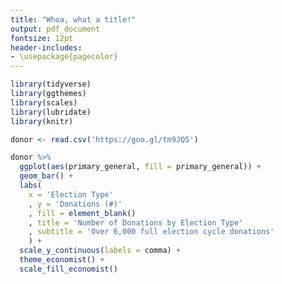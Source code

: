```yaml
---
title: "Whoa, what a title!"
output: pdf_document
fontsize: 12pt
header-includes:
- \usepackage{pagecolor}
---
```

\pagecolor{lightgray}

```r
library(tidyverse)
library(ggthemes)
library(scales)
library(lubridate)
library(knitr)

donor <- read.csv('https://goo.gl/tm9JQ5')
```

```r
donor %>% 
  ggplot(aes(primary_general, fill = primary_general)) + 
  geom_bar() + 
  labs(
    x = 'Election Type'
    , y = 'Donations (#)'
    , fill = element_blank()
    , title = 'Number of Donations by Election Type'
    , subtitle = 'Over 6,000 full election cycle donations'
    ) + 
  scale_y_continuous(labels = comma) +
  theme_economist() + 
  scale_fill_economist()
```
